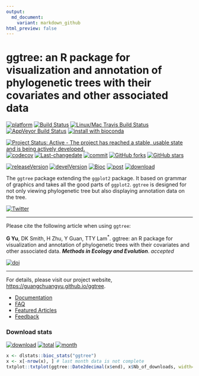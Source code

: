 ```yaml
---
output:
  md_document:
    variant: markdown_github
html_preview: false
---
```


#  ggtree: an R package for visualization and annotation of phylogenetic trees with their covariates and other associated data

[![platform](http://www.bioconductor.org/shields/availability/devel/ggtree.svg)](https://www.bioconductor.org/packages/devel/bioc/html/ggtree.html#archives)
[![Build Status](http://www.bioconductor.org/shields/build/devel/bioc/ggtree.svg)](https://bioconductor.org/checkResults/devel/bioc-LATEST/ggtree/)
[![Linux/Mac Travis Build Status](https://img.shields.io/travis/GuangchuangYu/ggtree/master.svg?label=Mac%20OSX%20%26%20Linux)](https://travis-ci.org/GuangchuangYu/ggtree)
[![AppVeyor Build Status](https://img.shields.io/appveyor/ci/Guangchuangyu/ggtree/master.svg?label=Windows)](https://ci.appveyor.com/project/GuangchuangYu/ggtree)
[![install with bioconda](https://img.shields.io/badge/install%20with-bioconda-green.svg?style=flat)](http://bioconda.github.io/recipes/bioconductor-ggtree/README.html)

[![Project Status: Active - The project has reached a stable, usable state and is being actively developed.](http://www.repostatus.org/badges/latest/active.svg)](http://www.repostatus.org/#active)
[![codecov](https://codecov.io/gh/GuangchuangYu/ggtree/branch/master/graph/badge.svg)](https://codecov.io/gh/GuangchuangYu/ggtree)
[![Last-changedate](https://img.shields.io/badge/last%20change-`r gsub('-', '--', Sys.Date())`-green.svg)](https://github.com/GuangchuangYu/ggtree/commits/master)
[![commit](http://www.bioconductor.org/shields/commits/bioc/ggtree.svg)](https://www.bioconductor.org/packages/devel/bioc/html/ggtree.html#svn_source)
[![GitHub forks](https://img.shields.io/github/forks/GuangchuangYu/ggtree.svg)](https://github.com/GuangchuangYu/ggtree/network) 
[![GitHub stars](https://img.shields.io/github/stars/GuangchuangYu/ggtree.svg)](https://github.com/GuangchuangYu/ggtree/stargazers) 


[![releaseVersion](https://img.shields.io/badge/release%20version-`r url="https://bioconductor.org/packages/release/bioc/html/ggtree.html"; x=readLines(url); gsub("\\D+(\\d+\\.\\d+\\.\\d+)\\D+", "\\1", x[grep("Version", x) +1])`-green.svg?style=flat)](https://bioconductor.org/packages/ggtree)
[![develVersion](https://img.shields.io/badge/devel%20version-`r x=readLines("DESCRIPTION"); y=x[grep("^Version", x)]; sub("Version: ", "", y)`-green.svg?style=flat)](https://github.com/GuangchuangYu/ggtree)
[![Bioc](http://www.bioconductor.org/shields/years-in-bioc/ggtree.svg)](https://www.bioconductor.org/packages/devel/bioc/html/ggtree.html#since)
[![post](http://www.bioconductor.org/shields/posts/ggtree.svg)](https://support.bioconductor.org/t/ggtree/)
[![download](http://www.bioconductor.org/shields/downloads/ggtree.svg)](https://bioconductor.org/packages/stats/bioc/ggtree/)


The `ggtree` package extending the `ggplot2` package. It based on grammar of graphics and takes all the good parts of `ggplot2`. `ggtree` is designed for not only viewing phylogenetic tree but also displaying annotation data on the tree. 

[![Twitter](https://img.shields.io/twitter/url/https/github.com/GuangchuangYu/ggtree.svg?style=social)](https://twitter.com/intent/tweet?hashtags=ggtree&url=https://guangchuangyu.github.io/ggtree)

-----------------------------------------------------

Please cite the following article when using `ggtree`:

__G Yu__, DK Smith, H Zhu, Y Guan, TTY Lam^\*^. ggtree: an R package for visualization and annotation of phylogenetic trees with their covariates and other associated data. __*Methods in Ecology and Evolution*__. _accepted_

[![doi](https://img.shields.io/badge/doi-10.1111/2041-210X.12628-green.svg?style=flat)](http://dx.doi.org/10.1111/2041-210X.12628)

----------------------------------------------------------------------------------------

For details, please visit our project website, <https://guangchuangyu.github.io/ggtree>.

+ [Documentation](https://guangchuangyu.github.io/ggtree/documentation/)
+ [FAQ](https://guangchuangyu.github.io/ggtree/faq/)
+ [Featured Articles](https://guangchuangyu.github.io/ggtree/featuredArticles/)
+ [Feedback](https://guangchuangyu.github.io/ggtree/#feedback)


### Download stats

[![download](http://www.bioconductor.org/shields/downloads/ggtree.svg)](https://bioconductor.org/packages/stats/bioc/ggtree/)
[![total](https://img.shields.io/badge/downloads-`r sum(dlstats::bioc_stats("ggtree")$Nb_of_downloads)`/total-blue.svg?style=flat)](https://bioconductor.org/packages/stats/bioc/ggtree/)
[![month](https://img.shields.io/badge/downloads-`r x <- dlstats::bioc_stats("ggtree"); x$Nb_of_downloads[nrow(x)-1]`/month-blue.svg?style=flat)](https://bioconductor.org/packages/stats/bioc/ggtree/)

```r
x <- dlstats::bioc_stats("ggtree")
x <- x[-nrow(x), ] # last month data is not complete
txtplot::txtplot(ggtree::Date2decimal(x$end), x$Nb_of_downloads, width=100, height=25)
```




